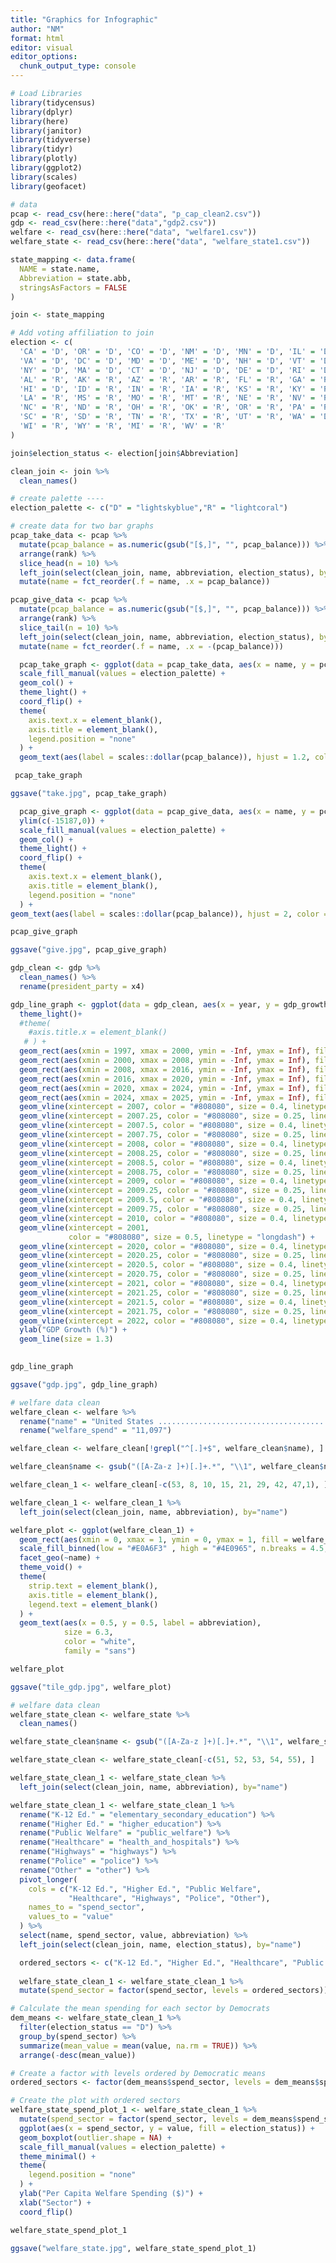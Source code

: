 ```yaml
---
title: "Graphics for Infographic"
author: "NM"
format: html
editor: visual
editor_options: 
  chunk_output_type: console
---
```


```r
# Load Libraries
library(tidycensus)
library(dplyr)
library(here)
library(janitor)
library(tidyverse)
library(tidyr)
library(plotly)
library(ggplot2)
library(scales)
library(geofacet)

```

```r
# data
pcap <- read_csv(here::here("data", "p_cap_clean2.csv"))
gdp <- read_csv(here::here("data","gdp2.csv"))
welfare <- read_csv(here::here("data", "welfare1.csv"))
welfare_state <- read_csv(here::here("data", "welfare_state1.csv"))
```

```r
state_mapping <- data.frame(
  NAME = state.name,
  Abbreviation = state.abb,
  stringsAsFactors = FALSE
)

join <- state_mapping
```

```r
# Add voting affiliation to join
election <- c(
  'CA' = 'D', 'OR' = 'D', 'CO' = 'D', 'NM' = 'D', 'MN' = 'D', 'IL' = 'D', 
  'VA' = 'D', 'DC' = 'D', 'MD' = 'D', 'ME' = 'D', 'NH' = 'D', 'VT' = 'D', 
  'NY' = 'D', 'MA' = 'D', 'CT' = 'D', 'NJ' = 'D', 'DE' = 'D', 'RI' = 'D',
  'AL' = 'R', 'AK' = 'R', 'AZ' = 'R', 'AR' = 'R', 'FL' = 'R', 'GA' = 'R', 
  'HI' = 'D', 'ID' = 'R', 'IN' = 'R', 'IA' = 'R', 'KS' = 'R', 'KY' = 'R', 
  'LA' = 'R', 'MS' = 'R', 'MO' = 'R', 'MT' = 'R', 'NE' = 'R', 'NV' = 'R', 
  'NC' = 'R', 'ND' = 'R', 'OH' = 'R', 'OK' = 'R', 'OR' = 'R', 'PA' = 'R', 
  'SC' = 'R', 'SD' = 'R', 'TN' = 'R', 'TX' = 'R', 'UT' = 'R', 'WA' = 'D', 
  'WI' = 'R', 'WY' = 'R', 'MI' = 'R', 'WV' = 'R'
)

join$election_status <- election[join$Abbreviation]

clean_join <- join %>%
  clean_names()
```

```r
# create palette ----
election_palette <- c("D" = "lightskyblue","R" = "lightcoral")
```

```r
# create data for two bar graphs
pcap_take_data <- pcap %>%
  mutate(pcap_balance = as.numeric(gsub("[$,]", "", pcap_balance))) %>%
  arrange(rank) %>%
  slice_head(n = 10) %>%
  left_join(select(clean_join, name, abbreviation, election_status), by="name") %>%
  mutate(name = fct_reorder(.f = name, .x = pcap_balance))

pcap_give_data <- pcap %>%
  mutate(pcap_balance = as.numeric(gsub("[$,]", "", pcap_balance))) %>%
  arrange(rank) %>%
  slice_tail(n = 10) %>%
  left_join(select(clean_join, name, abbreviation, election_status), by="name") %>%
  mutate(name = fct_reorder(.f = name, .x = -(pcap_balance)))
```

```r
  pcap_take_graph <- ggplot(data = pcap_take_data, aes(x = name, y = pcap_balance, fill = election_status)) +
  scale_fill_manual(values = election_palette) +
  geom_col() +
  theme_light() + 
  coord_flip() +
  theme(
    axis.text.x = element_blank(),
    axis.title = element_blank(),
    legend.position = "none"
  ) +
  geom_text(aes(label = scales::dollar(pcap_balance)), hjust = 1.2, color = "black")

 pcap_take_graph

ggsave("take.jpg", pcap_take_graph)
```

```r
  pcap_give_graph <- ggplot(data = pcap_give_data, aes(x = name, y = pcap_balance, fill = election_status)) +
  ylim(c(-15187,0)) +
  scale_fill_manual(values = election_palette) +
  geom_col() +
  theme_light() + 
  coord_flip() +
  theme(
    axis.text.x = element_blank(),
    axis.title = element_blank(),
    legend.position = "none"
  ) +
geom_text(aes(label = scales::dollar(pcap_balance)), hjust = 2, color = "black")

pcap_give_graph

ggsave("give.jpg", pcap_give_graph)
```

```r
gdp_clean <- gdp %>%
  clean_names() %>%
  rename(president_party = x4)
```

```r
gdp_line_graph <- ggplot(data = gdp_clean, aes(x = year, y = gdp_growth)) +
  theme_light()+
  #theme(
    #axis.title.x = element_blank() 
   # ) +
  geom_rect(aes(xmin = 1997, xmax = 2000, ymin = -Inf, ymax = Inf), fill = '#D3F4FF', alpha=0.5) +
  geom_rect(aes(xmin = 2000, xmax = 2008, ymin = -Inf, ymax = Inf), fill = '#FFBCBC', alpha=0.5) +
  geom_rect(aes(xmin = 2008, xmax = 2016, ymin = -Inf, ymax = Inf), fill = '#D3F4FF', alpha=0.5) +
  geom_rect(aes(xmin = 2016, xmax = 2020, ymin = -Inf, ymax = Inf), fill = '#FFBCBC', alpha=0.5) +
  geom_rect(aes(xmin = 2020, xmax = 2024, ymin = -Inf, ymax = Inf), fill = '#D3F4FF', alpha=0.5) +
  geom_rect(aes(xmin = 2024, xmax = 2025, ymin = -Inf, ymax = Inf), fill = '#FFBCBC', alpha=0.5) +
  geom_vline(xintercept = 2007, color = "#808080", size = 0.4, linetype = "longdash") +
  geom_vline(xintercept = 2007.25, color = "#808080", size = 0.25, linetype = "longdash") +
  geom_vline(xintercept = 2007.5, color = "#808080", size = 0.4, linetype = "longdash") +
  geom_vline(xintercept = 2007.75, color = "#808080", size = 0.25, linetype = "longdash") +
  geom_vline(xintercept = 2008, color = "#808080", size = 0.4, linetype = "longdash") +
  geom_vline(xintercept = 2008.25, color = "#808080", size = 0.25, linetype = "longdash")  +
  geom_vline(xintercept = 2008.5, color = "#808080", size = 0.4, linetype = "longdash")  +
  geom_vline(xintercept = 2008.75, color = "#808080", size = 0.25, linetype = "longdash") +
  geom_vline(xintercept = 2009, color = "#808080", size = 0.4, linetype = "longdash") +
  geom_vline(xintercept = 2009.25, color = "#808080", size = 0.25, linetype = "longdash") +
  geom_vline(xintercept = 2009.5, color = "#808080", size = 0.4, linetype = "longdash") +
  geom_vline(xintercept = 2009.75, color = "#808080", size = 0.25, linetype = "longdash") +
  geom_vline(xintercept = 2010, color = "#808080", size = 0.4, linetype = "longdash") +
  geom_vline(xintercept = 2001, 
             color = "#808080", size = 0.5, linetype = "longdash") +
  geom_vline(xintercept = 2020, color = "#808080", size = 0.4, linetype = "longdash") +
  geom_vline(xintercept = 2020.25, color = "#808080", size = 0.25, linetype = "longdash") +
  geom_vline(xintercept = 2020.5, color = "#808080", size = 0.4, linetype = "longdash") +
  geom_vline(xintercept = 2020.75, color = "#808080", size = 0.25, linetype = "longdash") +
  geom_vline(xintercept = 2021, color = "#808080", size = 0.4, linetype = "longdash") +
  geom_vline(xintercept = 2021.25, color = "#808080", size = 0.25, linetype = "longdash") +
  geom_vline(xintercept = 2021.5, color = "#808080", size = 0.4, linetype = "longdash") +
  geom_vline(xintercept = 2021.75, color = "#808080", size = 0.25, linetype = "longdash") +
  geom_vline(xintercept = 2022, color = "#808080", size = 0.4, linetype = "longdash") +
  ylab("GDP Growth (%)") +
  geom_line(size = 1.3)
  

gdp_line_graph

ggsave("gdp.jpg", gdp_line_graph)
```

```r
# welfare data clean
welfare_clean <- welfare %>%
  rename("name" = "United States .................................................................................") %>%
  rename("welfare_spend" = "11,097")

welfare_clean <- welfare_clean[!grepl("^[.]+$", welfare_clean$name), ]

welfare_clean$name <- gsub("([A-Za-z ]+)[.]+.*", "\\1", welfare_clean$name)

welfare_clean_1 <- welfare_clean[-c(53, 8, 10, 15, 21, 29, 42, 47,1), ]

welfare_clean_1 <- welfare_clean_1 %>%
  left_join(select(clean_join, name, abbreviation), by="name")
```

```r
welfare_plot <- ggplot(welfare_clean_1) +
  geom_rect(aes(xmin = 0, xmax = 1, ymin = 0, ymax = 1, fill = welfare_spend)) +
  scale_fill_binned(low = "#E0A6F3" , high = "#4E0965", n.breaks = 4.5, name = "") +
  facet_geo(~name) +
  theme_void() +
  theme(
    strip.text = element_blank(),
    axis.title = element_blank(),
    legend.text = element_blank()
  ) +
  geom_text(aes(x = 0.5, y = 0.5, label = abbreviation),
            size = 6.3, 
            color = "white",
            family = "sans")

welfare_plot

ggsave("tile_gdp.jpg", welfare_plot)
```

```r
# welfare data clean
welfare_state_clean <- welfare_state %>%
  clean_names()

welfare_state_clean$name <- gsub("([A-Za-z ]+)[.]+.*", "\\1", welfare_state_clean$name)

welfare_state_clean <- welfare_state_clean[-c(51, 52, 53, 54, 55), ]

welfare_state_clean_1 <- welfare_state_clean %>%
  left_join(select(clean_join, name, abbreviation), by="name")

welfare_state_clean_1 <- welfare_state_clean_1 %>%
  rename("K-12 Ed." = "elementary_secondary_education") %>%
  rename("Higher Ed." = "higher_education") %>%
  rename("Public Welfare" = "public_welfare") %>%
  rename("Healthcare" = "health_and_hospitals") %>%
  rename("Highways" = "highways") %>%
  rename("Police" = "police") %>%
  rename("Other" = "other") %>%
  pivot_longer(
    cols = c("K-12 Ed.", "Higher Ed.", "Public Welfare",
             "Healthcare", "Highways", "Police", "Other"),
    names_to = "spend_sector",
    values_to = "value"
  ) %>%
  select(name, spend_sector, value, abbreviation) %>%
  left_join(select(clean_join, name, election_status), by="name") 

  ordered_sectors <- c("K-12 Ed.", "Higher Ed.", "Healthcare", "Public Welfare", "Police", "Highways", "Other")
  
  welfare_state_clean_1 <- welfare_state_clean_1 %>%
  mutate(spend_sector = factor(spend_sector, levels = ordered_sectors))
```

```r
# Calculate the mean spending for each sector by Democrats
dem_means <- welfare_state_clean_1 %>%
  filter(election_status == "D") %>%
  group_by(spend_sector) %>%
  summarize(mean_value = mean(value, na.rm = TRUE)) %>%
  arrange(-desc(mean_value))

# Create a factor with levels ordered by Democratic means
ordered_sectors <- factor(dem_means$spend_sector, levels = dem_means$spend_sector)

# Create the plot with ordered sectors
welfare_state_spend_plot_1 <- welfare_state_clean_1 %>%
  mutate(spend_sector = factor(spend_sector, levels = dem_means$spend_sector)) %>%
  ggplot(aes(x = spend_sector, y = value, fill = election_status)) +
  geom_boxplot(outlier.shape = NA) +
  scale_fill_manual(values = election_palette) +
  theme_minimal() +
  theme(
    legend.position = "none"
  ) +
  ylab("Per Capita Welfare Spending ($)") +
  xlab("Sector") +
  coord_flip()

welfare_state_spend_plot_1

ggsave("welfare_state.jpg", welfare_state_spend_plot_1)
```
